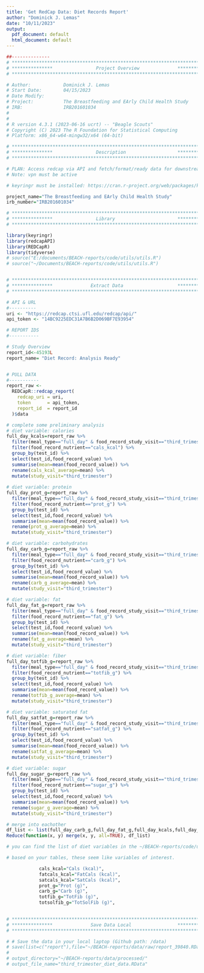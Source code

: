 ```yaml
---
title: 'Get RedCap Data: Diet Records Report'
author: "Dominick J. Lemas"
date: "10/11/2023"
output:
  pdf_document: default
  html_document: default
---
```


```r
##-------------- 
# **************************************************************************** #
# ***************                Project Overview              *************** #
# **************************************************************************** #

# Author:            Dominick J. Lemas
# Start Date:        04/15/2023 
# Date Modify:       
# Project:           The Breastfeeding and EArly Child Health Study
# IRB:               IRB201601034
#                   
#
# R version 4.3.1 (2023-06-16 ucrt) -- "Beagle Scouts"
# Copyright (C) 2023 The R Foundation for Statistical Computing
# Platform: x86_64-w64-mingw32/x64 (64-bit) 

# **************************************************************************** #
# ***************                Description                   *************** #
# **************************************************************************** #

# PLAN: Access redcap via API and fetch/format/ready data for downstream analysis.
# Note: vpn must be active

# keyringr must be installed: https://cran.r-project.org/web/packages/keyringr/vignettes/Avoiding_plain_text_passwords_in_R_with_keyringr.html

project_name="The Breastfeeding and EArly Child Health Study"
irb_number="IRB201601034"

```

```r

# **************************************************************************** #
# ***************                Library                       *************** #
# **************************************************************************** #

library(keyringr)
library(redcapAPI)
library(REDCapR)
library(tidyverse)
# source("E:/documents/BEACH-reports/code/utils/utils.R")
# source("~/Documents/BEACH-reports/code/utils/utils.R")



```

```r

# **************************************************************************** #
# ***************              Extract Data                    *************** #
# **************************************************************************** #

# API & URL
#----------
uri <- "https://redcap.ctsi.ufl.edu/redcap/api/"
api_token <- "14BC9225EDC31A7B6B2D069BF7E93954"

# REPORT IDS
#-----------

# Study Overview
report_id<-45193L
report_name= "Diet Record: Analysis Ready"


# PULL DATA
#-----------
report_raw <-
  REDCapR::redcap_report(
    redcap_uri = uri,
    token      = api_token,
    report_id  = report_id
  )$data 


```

```r

# complete some preliminary analysis
# diet variable: calories
full_day_kcals=report_raw %>%
  filter(meal_type=="full_day" & food_record_study_visit=="third_trimester") %>%
  filter(food_record_nutrient=="cals_kcal") %>%
  group_by(test_id) %>%
  select(test_id,food_record_value) %>%
  summarise(mean=mean(food_record_value)) %>%
  rename(cals_kcal_average=mean) %>%
  mutate(study_visit="third_trimester")
  
# diet variable: protein
full_day_prot_g=report_raw %>%
  filter(meal_type=="full_day" & food_record_study_visit=="third_trimester") %>%
  filter(food_record_nutrient=="prot_g") %>%
  group_by(test_id) %>%
  select(test_id,food_record_value) %>%
  summarise(mean=mean(food_record_value)) %>%
  rename(prot_g_average=mean) %>%
  mutate(study_visit="third_trimester")

# diet variable: carbohydrates
full_day_carb_g=report_raw %>%
  filter(meal_type=="full_day" & food_record_study_visit=="third_trimester") %>%
  filter(food_record_nutrient=="carb_g") %>%
  group_by(test_id) %>%
  select(test_id,food_record_value) %>%
  summarise(mean=mean(food_record_value)) %>%
  rename(carb_g_average=mean) %>%
  mutate(study_visit="third_trimester")

# diet variable: fat
full_day_fat_g=report_raw %>%
  filter(meal_type=="full_day" & food_record_study_visit=="third_trimester") %>%
  filter(food_record_nutrient=="fat_g") %>%
  group_by(test_id) %>%
  select(test_id,food_record_value) %>%
  summarise(mean=mean(food_record_value)) %>%
  rename(fat_g_average=mean) %>%
  mutate(study_visit="third_trimester")

# diet variable: fiber
full_day_totfib_g=report_raw %>%
  filter(meal_type=="full_day" & food_record_study_visit=="third_trimester") %>%
  filter(food_record_nutrient=="totfib_g") %>%
  group_by(test_id) %>%
  select(test_id,food_record_value) %>%
  summarise(mean=mean(food_record_value)) %>%
  rename(totfib_g_average=mean) %>%
  mutate(study_visit="third_trimester")

# diet variable: saturated fat
full_day_satfat_g=report_raw %>%
  filter(meal_type=="full_day" & food_record_study_visit=="third_trimester") %>%
  filter(food_record_nutrient=="satfat_g") %>%
  group_by(test_id) %>%
  select(test_id,food_record_value) %>%
  summarise(mean=mean(food_record_value)) %>%
  rename(satfat_g_average=mean) %>%
  mutate(study_visit="third_trimester")

# diet variable: sugar
full_day_sugar_g=report_raw %>%
  filter(meal_type=="full_day" & food_record_study_visit=="third_trimester") %>%
  filter(food_record_nutrient=="sugar_g") %>%
  group_by(test_id) %>%
  select(test_id,food_record_value) %>%
  summarise(mean=mean(food_record_value)) %>%
  rename(sugar_g_average=mean) %>%
  mutate(study_visit="third_trimester")

# merge into eachother
df_list <- list(full_day_carb_g,full_day_fat_g,full_day_kcals,full_day_prot_g,full_day_satfat_g,full_day_sugar_g,full_day_totfib_g)
Reduce(function(x, y) merge(x, y, all=TRUE), df_list)

```

```r

# you can find the list of diet variables in the ~/BEACH-reports/code/utils/utils.R

# based on your tables, these seem like variables of interest. 

            cals_kcal="Cals (kcal)",
            fatcals_kcal="FatCals (kcal)",
            satcals_kcal="SatCals (kcal)",
            prot_g="Prot (g)",
            carb_g="Carb (g)",
            totfib_g="TotFib (g)",
            totsolfib_g="TotSolFib (g)",
            
```

```r

# **************************************************************************** #
# ***************              Save Data Local                 *************** #
# **************************************************************************** #

# # Save the data in your local laptop (Github path: /data)
# save(list=c("report"),file="~/BEACH-reports/data/raw/report_39840.RData")
# 
# output_directory="~/BEACH-reports/data/processed/"
# output_file_name="third_trimester_diet_data.RData"

```
